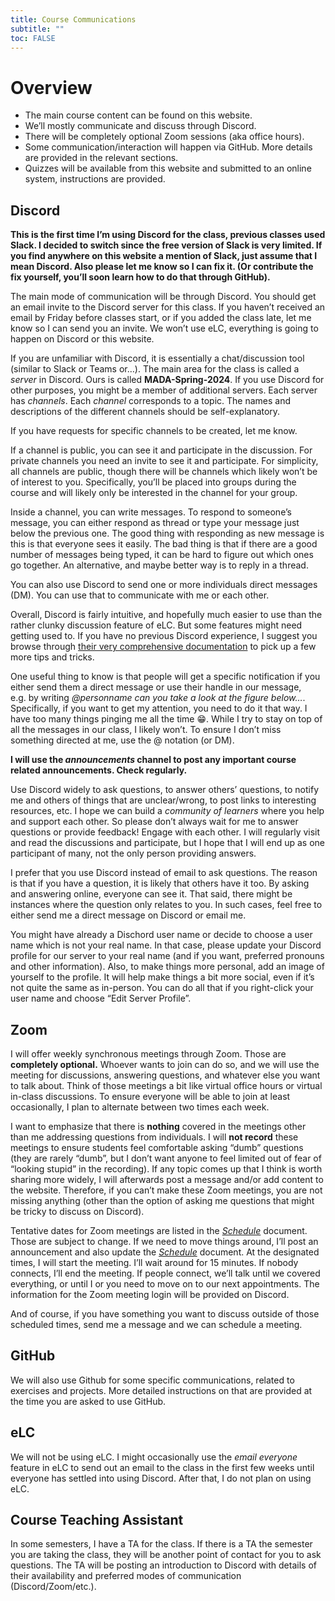 ```yaml
---
title: Course Communications
subtitle: ""
toc: FALSE
---
```


# Overview

* The main course content can be found on this website. 
* We'll mostly communicate and discuss through Discord.
* There will be completely optional Zoom sessions (aka office hours).
* Some communication/interaction will happen via GitHub. More details are provided in the relevant sections.
* Quizzes will be available from this website and submitted to an online system, instructions are provided.



## Discord

**This is the first time I'm using Discord for the class, previous classes used Slack. I decided to switch since the free version of Slack is very limited. If you find anywhere on this website a mention of Slack, just assume that I mean Discord. Also please let me know so I can fix it. (Or contribute the fix yourself, you'll soon learn how to do that through GitHub).**

The main mode of communication will be through Discord. You should get an email invite to the Discord server for this class. If you haven't received an email by Friday before classes start, or if you added the class late, let me know so I can send you an invite. We won't use eLC, everything is going to happen on Discord or this website. 

If you are unfamiliar with Discord, it is essentially a chat/discussion tool (similar to Slack or Teams or...). The main area for the class is called a *server* in Discord. Ours is called **MADA-Spring-2024**. If you use Discord for other purposes, you might be a member of additional servers. Each server has *channels*. Each *channel* corresponds to a topic. The names and descriptions of the different channels should be self-explanatory. 

If you have requests for specific channels to be created, let me know.

If a channel is public, you can see it and participate in the discussion. For private channels you need an invite to see it and participate. For simplicity, all channels are public, though there will be channels which likely won't be of interest to you. Specifically, you'll be placed into groups during the course and will likely only be interested in the channel for your group.

Inside a channel, you can write messages. To respond to someone's message, you can either respond as thread or type your message just below the previous one. The good thing with responding as new message is this is that everyone sees it easily. The bad thing is that if there are a good number of messages being typed, it can be hard to figure out which ones go together. An alternative, and maybe better way is to reply in a thread.   

You can also use Discord to send one or more individuals direct messages (DM). You can use that to communicate with me or each other.

Overall, Discord is fairly intuitive, and hopefully much easier to use than the rather clunky discussion feature of eLC. But some features might need getting used to. If you have no previous Discord experience, I suggest you browse through [their very comprehensive documentation](https://support.discord.com/hc/en-us) to pick up a few more tips and tricks.

One useful thing to know is that people will get a specific notification if you either send them a direct message or use their handle in our message, e.g. by writing *@personname can you take a look at the figure below...*. Specifically, if you want to get my attention, you need to do it that way. I have too many things pinging me all the time 😁. While I try to stay on top of all the messages in our class, I likely won't. To ensure I don't miss something directed at me, use the @ notation (or DM).

**I will use the *announcements* channel to post any important course related announcements. Check regularly.**

Use Discord widely to ask questions, to answer others' questions, to notify me and others of things that are unclear/wrong, to post links to interesting resources, etc. I hope we can build a *community of learners* where you help and support each other. So please don't always wait for me to answer questions or provide feedback! Engage with each other. I will regularly visit and read the discussions and participate, but I hope that I will end up as one participant of many, not the only person providing answers.

I prefer that you use Discord instead of email to ask questions. The reason is that if you have a question, it is likely that others have it too. By asking and answering online, everyone can see it. That said, there might be instances where the question only relates to you. In such cases, feel free to either send me a direct message on Discord or email me. 

You might have already a Dischord user name or decide to choose a user name which is not your real name. In that case, please update your Discord profile for our server to your real name (and if you want, preferred pronouns and other information). 
Also, to make things more personal, add an image of yourself to the profile. It will help make things a bit more social, even if it's not quite the same as in-person. You can do all that if you right-click your user name and choose "Edit Server Profile".


## Zoom

I will offer weekly synchronous meetings through Zoom. Those are **completely optional.**  Whoever wants to join can do so, and we will use the meeting for discussions, answering questions, and whatever else you want to talk about. Think of those meetings a bit like virtual office hours or virtual in-class discussions. To ensure everyone will be able to join at least occasionally, I plan to alternate between two times each week. 

I want to emphasize that there is **nothing** covered in the meetings other than me addressing questions from individuals. I will **not record** these meetings to ensure students feel comfortable asking "dumb" questions (they are rarely "dumb", but I don't want anyone to feel limited out of fear of "looking stupid" in the recording). If any topic comes up that I think is worth sharing more widely, I will afterwards post a message and/or add content to the website. Therefore, if you can't make these Zoom meetings, you are not missing anything (other than the option of asking me questions that might be tricky to discuss on Discord).

Tentative dates for Zoom meetings are listed in the [*Schedule*](Course_Schedule.qmd) document. Those are subject to change. If we need to move things around, I'll post an announcement and also update the [*Schedule*](Course_Schedule.qmd) document. At the designated times, I will start the meeting. I'll wait around for 15 minutes. If nobody connects, I'll end the meeting. If people connect, we'll talk until we covered everything, or until I or you need to move on to our next appointments. The information for the Zoom meeting login will be provided on Discord.

And of course, if you have something you want to discuss outside of those scheduled times, send me a message and we can schedule a meeting.


## GitHub

We will also use Github for some specific communications, related to exercises and projects. More detailed instructions on that are provided at the time you are asked to use GitHub.



## eLC

We will not be using eLC. I might occasionally use the *email everyone* feature in eLC to send out an email to the class in the first few weeks until everyone has settled into using Discord. After that, I do not plan on using eLC. 



## Course Teaching Assistant

In some semesters, I have a TA for the class. If there is a TA the semester you are taking the class, they will be another point of contact for you to ask questions. The TA will be posting an introduction to Discord with details of their availability and preferred modes of communication (Discord/Zoom/etc.).


